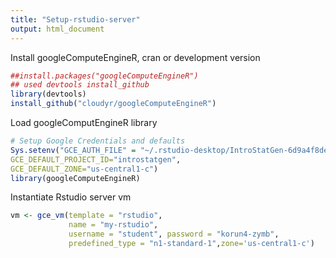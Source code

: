 ```yaml
---
title: "Setup-rstudio-server"
output: html_document
---
```


Install googleComputeEngineR, cran or development version
```r
##install.packages("googleComputeEngineR")
## used devtools install_github
library(devtools)
install_github("cloudyr/googleComputeEngineR")
```

Load googleComputEngineR library
```r
# Setup Google Credentials and defaults
Sys.setenv("GCE_AUTH_FILE" = "~/.rstudio-desktop/IntroStatGen-6d9a4f8ded37.json",
GCE_DEFAULT_PROJECT_ID="introstatgen",
GCE_DEFAULT_ZONE="us-central1-c")
library(googleComputeEngineR)
```

Instantiate Rstudio server vm
```r

vm <- gce_vm(template = "rstudio",
             name = "my-rstudio",
             username = "student", password = "korun4-zymb",
             predefined_type = "n1-standard-1",zone='us-central1-c')
```

